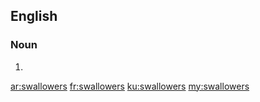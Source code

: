 ==English==

===Noun===
{{head|en|plural}}

# {{plural of|swallower|lang=en|nocat=1}}

[[ar:swallowers]]
[[fr:swallowers]]
[[ku:swallowers]]
[[my:swallowers]]